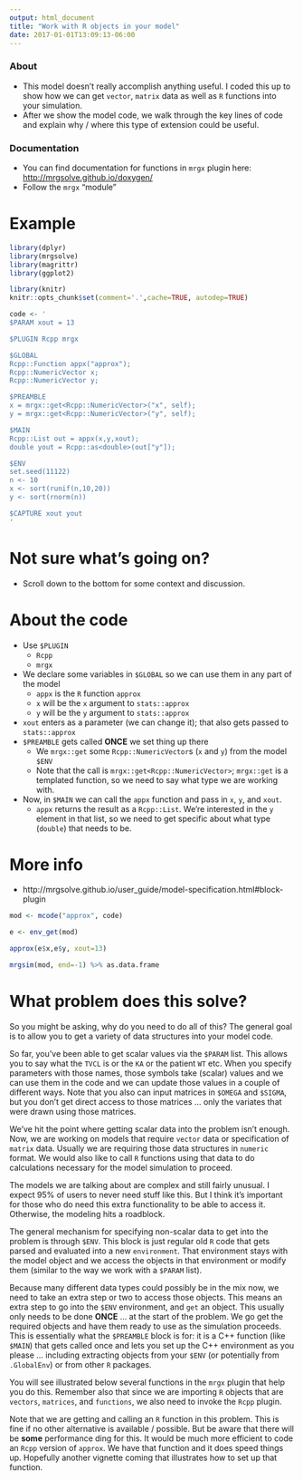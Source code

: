 ```yaml
---
output: html_document
title: "Work with R objects in your model"
date: 2017-01-01T13:09:13-06:00
---
```


### About
- This model doesn't really accomplish anything useful.  I coded this up to show how 
we can get `vector`, `matrix` data as well as `R` functions into your simulation.
- After we show the model code, we walk through the key lines of code and explain 
why / where this type of extension could be useful.


### Documentation
- You can find documentation for functions in `mrgx` plugin here: 
[http://mrgsolve.github.io/doxygen/](http://mrgsolve.github.io/doxygen/)
- Follow the `mrgx` "module"


# Example

```r
library(dplyr)
library(mrgsolve)
library(magrittr)
library(ggplot2)

```

```r
library(knitr)
knitr::opts_chunk$set(comment='.',cache=TRUE, autodep=TRUE)
```

```r
code <- '
$PARAM xout = 13

$PLUGIN Rcpp mrgx

$GLOBAL 
Rcpp::Function appx("approx"); 
Rcpp::NumericVector x;
Rcpp::NumericVector y;

$PREAMBLE
x = mrgx::get<Rcpp::NumericVector>("x", self);
y = mrgx::get<Rcpp::NumericVector>("y", self);

$MAIN
Rcpp::List out = appx(x,y,xout);
double yout = Rcpp::as<double>(out["y"]);

$ENV
set.seed(11122)
n <- 10
x <- sort(runif(n,10,20))
y <- sort(rnorm(n))

$CAPTURE xout yout
'
```


# Not sure what's going on? 

- Scroll down to the bottom for some context and discussion.


# About the code

- Use `$PLUGIN`
    - `Rcpp`
    - `mrgx`
- We declare some variables in `$GLOBAL` so we can use them in any part of the model
    - `appx` is the `R` function `approx`
    - `x` will be the `x` argument to `stats::approx`
    - `y` will be the `y` argument to `stats::approx`
- `xout` enters as a parameter (we can change it); that also gets passed to `stats::approx`
- `$PREAMBLE` gets called __ONCE__ we set thing up there
    - We `mrgx::get` some `Rcpp::NumericVector`s (`x` and `y`) from the model `$ENV`
    - Note that the call is `mrgx::get<Rcpp::NumericVector>`; `mrgx::get` is a templated function, so we need to 
    say what type we are working with.
- Now, in `$MAIN` we can call the `appx` function and pass in `x`, `y`, and `xout`.
    - `appx` returns the result as a `Rcpp::List`.  We're interested in the `y` element in that list, 
    so we need to get specific about what type (`double`) that needs to be.

# More info

- http://mrgsolve.github.io/user_guide/model-specification.html#block-plugin

```r
mod <- mcode("approx", code)

e <- env_get(mod)

approx(e$x,e$y, xout=13)

mrgsim(mod, end=-1) %>% as.data.frame
```


# What problem does this solve?

So you might be asking, why do you need to do all of this?  The general goal is to 
allow you to get a variety of data structures into your model code.  

So far, you've been able to get scalar values via the `$PARAM` list.  This allows you 
to say what the `TVCL` is or the `KA` or the patient `WT` etc.  When you specify 
parameters with those names, those symbols take (scalar) values and we can use them in the
code and we can update those values in a couple of different ways. Note that you also 
can input matrices in `$OMEGA` and `$SIGMA`, but you don't get direct access to those
matrices ... only the variates that were drawn using those matrices.

We've hit the point where getting scalar data into the problem isn't enough.  Now, 
we are working on models that require `vector` data or specification of 
`matrix` data.  Usually we are requiring those data structures in `numeric` format.  We
would also like to call `R` functions using that data to do calculations necessary for 
the model simulation to proceed.  

The models we are talking about are complex and still fairly unusual.  I expect 95% of 
users to never need stuff like this.  But I think it's important for those who do 
need this extra functionality to be able to access it.  Otherwise, the modeling hits
a roadblock.

The general mechanism for specifying non-scalar data to get into the problem is through
`$ENV`.  This block is just regular old `R` code that gets parsed and evaluated into 
a new `environment`.  That environment stays with the model object and we access the objects
in that environment or modify them (similar to the way we work with a `$PARAM` list).

Because many different data types could possibly be in the mix now, we need to take
an extra step or two to access those objects.  This means an extra step
to go into the `$ENV` environment, and `get` an object.  This usually only needs to be 
done __ONCE__ ... at the start of the problem.  We go get the required objects and have
them ready to use as the simulation proceeds.  This is essentially what the `$PREAMBLE`
block is for: it is a C++ function (like `$MAIN`) that gets called once and lets you
set up the C++ environment as you please ... including extracting objects from
your `$ENV` (or potentially from `.GlobalEnv`) or from other `R` packages.  

You will see illustrated below several functions in the `mrgx` plugin that help 
you do this.  Remember also that since we are importing `R` objects 
that are `vectors`, `matrices`, and `functions`, we also need to invoke the `Rcpp` 
plugin.


Note that we are getting and calling an `R` function in this problem.  This is fine
if no other alternative is available / possible.  But be aware that there will be __some__
performance ding for this.  It would be much more efficient to code an `Rcpp` version 
of `approx`.  We have that function and it does speed things up.  Hopefully another
vignette coming that illustrates how to set up that function.

